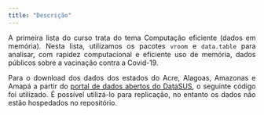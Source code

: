 ```yaml
---
title: "Descrição"
---
```

<style>
body {
text-align: justify}
</style>

A primeira lista do curso trata do tema Computação eficiente (dados em memória). Nesta lista, utilizamos os pacotes `vroom` e `data.table` para analisar, com rapidez computacional e eficiente uso de memória, dados públicos sobre a vacinação contra a Covid-19.

Para o download dos dados dos estados do Acre, Alagoas, Amazonas e Amapá a partir do [portal de dados abertos do DataSUS](https://opendatasus.saude.gov.br/dataset/covid-19-vacinacao/resource/5093679f-12c3-4d6b-b7bd-07694de54173?inner_span=True), o seguinte código foi utilizado. É possível utilizá-lo para replicação, no entanto os dados não estão hospedados no repositório.



